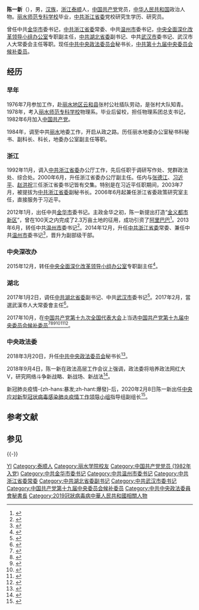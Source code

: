 {{Otheruses|other=名为陈一新的其他人物|陈一新}}
'''陈一新'''（{{bd|1959年|9月1日|catIdx=C陈}}），男，[[汉族|汉族]]，[[浙江省|浙江]][[泰顺县|泰顺]]人，[[中国共产党|中国共产党]]党员，[[中华人民共和国|中华人民共和国]]政治人物。[[丽水学院|丽水师范专科学校]]毕业，[[中国共产党浙江省委员会|中共浙江省委]]党校研究生学历、研究员。

曾任中共[[金华市|金华市]]委书记，[[中共浙江省委|中共浙江省委]]常委、中共[[温州市|温州市]]委书记，[[中央全面深化改革委员会|中央全面深化改革领导小组]][[中央全面深化改革委员会办公室|办公室]]专职副主任，[[中共湖北省委|中共湖北省委]]副书记、中共[[武汉市|武汉市]]委书记、武汉市人大常委会主任等职。现任[[中共中央政法委员会|中共中央政法委员会]]秘书长，[[中国共产党第十九届中央委员会候补委员列表|中共第十九届中央委员会候补委员]]。

== 经历 ==
=== 早年 ===
1976年7月参加工作，赴[[丽水地区|丽水地区]][[云和县|云和县]]张村公社插队劳动，是张村大队知青。1978年，考入[[丽水学院|丽水师范专科学校]]物理系。毕业后留校，担任物理系团总支书记，1982年6月加入[[中国共产党|中国共产党]]。

1984年，调至中共[[丽水|丽水]]地委工作，开启从政之路。历任丽水地委办公室秘书科秘书、副科长、科长，地委办公室副主任等职。

=== 浙江 ===
1992年11月，调入[[中共浙江省委|中共浙江省委]]办公厅工作，先后任职于调研写作处、党群政法处、综合处。2000年6月，升任浙江省委办公厅副主任。任内与[[张德江|张德江]]、[[习近平|习近平]]、[[赵洪祝|赵洪祝]]三任浙江省委书记皆有交集。特别是在习近平任职期间，2003年7月，被提拔为[[中共浙江省委|中共浙江省委]]副秘书长。2006年6月起兼任浙江省委政策研究室主任，直接服务于习近平。

2012年1月，出任中共[[金华市|金华市]]委书记。主政金华之初，陈一新提出打造“[[金义都市新区|金义都市新区]]”，曾在100天之内完成了2.3万亩土地的征用，成功引资了[[阿里巴巴集团|阿里巴巴]]<ref>{{cite web|url=http://china.caixin.com/2014-12-28/100768706.html|title=温州市委书记陈一新“入常”|accessdate=2015-12-03|date=2014-12-28|publisher=财新网|archive-date=2021-01-16|archive-url=https://web.archive.org/web/20210116025105/http://china.caixin.com/2014-12-28/100768706.html|dead-url=no}}</ref>。2013年6月，转任中共[[温州市|温州市]]委书记<ref>{{cite web|url=http://www.zj.xinhuanet.com/newscenter/headlines/2013-06/26/c_116292758.htm|title=浙江省委决定：陈一新同志任温州市委书记|accessdate=2013-06-26|author=|date=2013-06-26|publisher=新华网浙江频道|deadurl=yes|archiveurl=https://web.archive.org/web/20130703230241/http://www.zj.xinhuanet.com/newscenter/headlines/2013-06/26/c_116292758.htm|archivedate=2013-07-03}}</ref>。2014年12月，升任[[中共浙江省委|中共浙江省委]]常委、兼任中共[[温州市|温州市]]委书记<ref>{{cite web|url=http://china.caixin.com/2014-12-28/100768706.html|title=温州市委书记陈一新“入常”|accessdate=2014-12-28|date=2014-12-28|publisher=财新网|archive-date=2021-01-16|archive-url=https://web.archive.org/web/20210116025105/http://china.caixin.com/2014-12-28/100768706.html|dead-url=no}}</ref>，晋升为副部级干部。

=== 中央深改办 ===
2015年12月，转任[[中央全面深化改革委员会|中央全面深化改革领导小组]][[中央全面深化改革委员会办公室|办公室]]专职副主任<ref>{{cite web|url=http://news.ifeng.com/a/20151201/46472329_0.shtml?wratingModule=1_9_1|title=浙江省委常委、温州书记调任中央深改办|accessdate=2015-12-01|date=2015-12-01|publisher=凤凰网|archive-date=2020-05-01|archive-url=https://web.archive.org/web/20200501173047/http://news.ifeng.com/a/20151201/46472329_0.shtml?wratingModule=1_9_1|dead-url=no}}</ref>。

=== 湖北 ===
2017年1月2日，调任[[中共湖北省委|中共湖北省委]]副书记、中共[[武汉市|武汉市]]委书记<ref>{{cite web|url=http://www.thepaper.cn/newsDetail_forward_1592416|title=中央改革办专职副主任陈一新任湖北省委副书记、武汉市委书记|accessdate=2017-01-03|date=2017-01-03|publisher=澎湃新闻|archive-date=2020-12-04|archive-url=https://web.archive.org/web/20201204045904/http://www.thepaper.cn/newsDetail_forward_1592416|dead-url=no}}</ref>。2017年2月，當選武漢市人大常委會主任<ref>{{cite news|url=http://www.thepaper.cn/newsDetail_forward_1622016|title=陈一新当选武汉市人大常委会主任，万勇当选武汉市长|author=|date=2017-02-19|work=|publisher=澎湃新闻|accessdate=2017-02-19|archive-date=2020-12-04|archive-url=https://web.archive.org/web/20201204043445/http://www.thepaper.cn/newsDetail_forward_1622016|dead-url=no}}</ref>。

2017年10月，在[[中国共产党第十九次全国代表大会|中国共产党第十九次全国代表大会]]上当选[[中国共产党第十九届中央委员会候补委员列表|中国共产党第十九届中央委员会候补委员]]<ref>{{cite news |title=中国共产党第十九届中央委员会候补委员名单（172名）|url=https://news.gmw.cn/2017-10/25/content_26593954.htm |accessdate=2021-09-06|work=光明日报 |agency=光明网}}</ref><ref>{{cite news |title=十九届中央委员、候补委员、中央纪委委员名单 |url=http://news.cri.cn/20171024/f3e85cce-38bb-818d-ce36-bd4c66d0d4c6.html |accessdate=2021-09-06|work=国际在线 |agency=国际在线}}</ref><ref>{{cite news |title=十九大受权发布：中国共产党第十九届中央委员会候补委员名单 |url=http://www.xinhuanet.com//politics/19cpcnc/2017-10/24/c_1121848883.htm |accessdate=2021-09-06|work=新华网 |agency=新华网}}</ref><ref>{{cite news |title=中国共产党第十九届中央委员会候补委员名单|url=http://guoqing.china.com.cn/zy/2018-03/01/content_50628437.htm |accessdate=2021-09-06|work=中国网 |agency=中国网}}</ref><ref>{{cite news |title=中国共产党第十九届中央委员会候补委员名单 |url=http://www.gov.cn/guoqing/2017-10/24/content_5432328.htm |accessdate=2021-09-06|work=中国政府网 |agency=中国政府网}}</ref><ref>{{cite news |title=中国共产党第十九届中央委员会候补委员名单 |url=https://china.huanqiu.com/article/9CaKrnK5yXI |accessdate=2021-09-06|work=环球网 |agency=环球网}}</ref>。

=== 中央政法委 ===
2018年3月20日，升任[[中共中央政法委员会|中共中央政法委员会]]秘书长<ref>{{Cite web|url=http://www.thepaper.cn/newsDetail_forward_2041750|title=陈一新调任中央政法委委员、秘书长：武汉是我心中最深的烙印|accessdate=2018-03-24|date=2018-03-24|publisher=澎湃新闻|archive-date=2020-11-25|archive-url=https://web.archive.org/web/20201125130734/http://www.thepaper.cn/newsDetail_forward_2041750|dead-url=no}}</ref>。

2018年9月4日，陈一新在政法高层工作会议上强调，政法委将培养政法网红大V，研究网络斗争新战略、新战场、新战法<ref>{{cite news |author1=申华 |title=中国政法系统办网军 “五毛”有望收编整合 |url=https://www.voachinese.com/a/news-china-build-up-web-forces-20180906/4560222.html |accessdate=2018-09-07 |agency=美国之音 |date=2018年9月6日 |archive-date=2019-11-03 |archive-url=https://web.archive.org/web/20191103060437/https://www.voachinese.com/a/news-china-build-up-web-forces-20180906/4560222.html |dead-url=no }}</ref>。

新冠肺炎疫情-{zh-hans:暴发;zh-hant:爆發}-后，2020年2月8日陈一新出任[[中央应对新型冠状病毒感染肺炎疫情工作领导小组|中央应对新型冠状病毒感染肺炎疫情工作领导小组]]指导组副组长<ref>{{Cite web|title=陈一新任中央指导组副组长！与武汉各区一把手群聊记录公开|url=https://news.ifeng.com/c/7tx7FiwKTeS|accessdate=2020-02-13|work=news.ifeng.com|archive-date=2020-11-26|archive-url=https://web.archive.org/web/20201126102312/https://news.ifeng.com/c/7tx7FiwKTeS|dead-url=no}}</ref>。

== 参考文献 ==
{{Reflist}}

== 参见 ==
{{-}}
{{start box}}
{{s-ppo|cpc}}
{{s-before|[[汪永清|汪永清]]}}
{{s-title|[[中共中央政法委员会|中共中央政法委员会]]秘书长|2018年3月－}}
{{s-inc}}
{{s-before|[[王晓东_(1960年)|王晓东]]}}
{{s-title|[[中国共产党湖北省委员会|中国共产党湖北省委员会]]专职副书记|2017年1月－2018年3月}}
{{s-after|[[马国强|马国强]]}}
{{s-before|[[阮成发|阮成发]]}}
{{s-title|[[中国共产党武汉市委员会|中国共产党武汉市委员会]]书记|2017年1月－2018年3月}}
{{s-after|[[马国强|马国强]]}}
{{s-before|[[陈德荣_(中共官员)|陈德荣]]}}
{{s-title|[[中国共产党温州市委员会|中国共产党温州市委员会]]书记|2013年6月－2015年11月}}
{{s-after|[[徐立毅|徐立毅]]}}
{{s-before|[[徐止平|徐止平]]}}
{{s-title|[[中国共产党金华市委员会|中国共产党金华市委员会]]书记|2012年1月－2013年6月}}
{{s-after|[[徐加爱|徐加爱]]}}
{{s-par|prc-lpc}}
{{s-before|[[阮成发|阮成发]]}}
{{s-title|[[武汉市人民代表大会常务委员会|武汉市人民代表大会常务委员会]]主任|2017年2月－2018年8月}}
{{s-after|[[马国强|马国强]]}}
{{end box}}

{{2019冠狀病毒病中國大陸疫情}}
{{Authority control}}
{{DEFAULTSORT:CHEN陈}}

[[Category:陈姓|YI]]
[[Category:泰顺人|Category:泰顺人]]
[[Category:丽水学院校友|Category:丽水学院校友]]
[[Category:中国共产党党员_(1982年入党)|Category:中国共产党党员 (1982年入党)]]
[[Category:中共金华市委书记|Category:中共金华市委书记]]
[[Category:中共温州市委书记|Category:中共温州市委书记]]
[[Category:中共浙江省委常委|Category:中共浙江省委常委]]
[[Category:中共湖北省委副书记|Category:中共湖北省委副书记]]
[[Category:中共武汉市委书记|Category:中共武汉市委书记]]
[[Category:中国共产党第十九届中央委员会候补委员|Category:中国共产党第十九届中央委员会候补委员]]
[[Category:中共中央政法委員會秘書長|Category:中共中央政法委員會秘書長]]
[[Category:2019冠狀病毒病中華人民共和國相關人物|Category:2019冠狀病毒病中華人民共和國相關人物]]